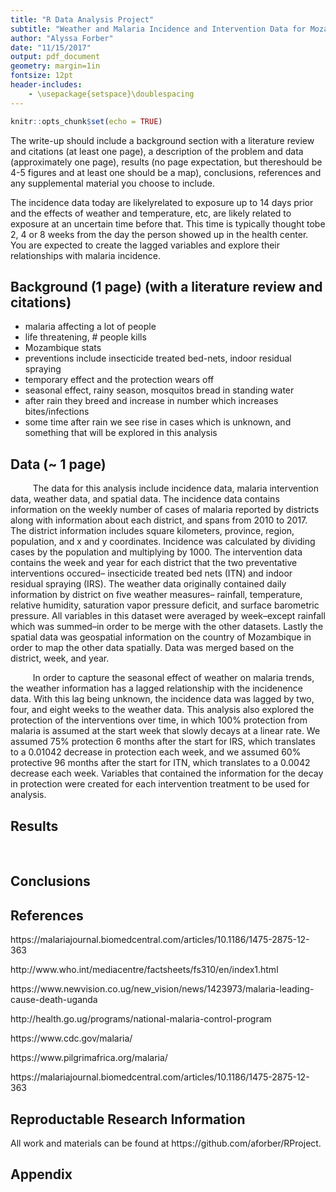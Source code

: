 ```yaml
---
title: "R Data Analysis Project"
subtitle: "Weather and Malaria Incidence and Intervention Data for Mozambique"
author: "Alyssa Forber"
date: "11/15/2017"
output: pdf_document
geometry: margin=1in
fontsize: 12pt 
header-includes:
    - \usepackage{setspace}\doublespacing
---
```


```r
knitr::opts_chunk$set(echo = TRUE)
```

The write-up should include a background section with a literature review and citations (at least one page), a description of the problem and data (approximately one page), results (no page expectation, but thereshould  be  4-5  figures  and  at  least  one  should  be  a  map),  conclusions,  references  and  any supplemental material you choose to include.

The incidence data today are likelyrelated to exposure up to 14 days prior and the effects of weather and temperature, etc, are likely related to exposure at an uncertain time before that.  This time is typically thought tobe 2, 4 or 8 weeks from the day the person showed up in the health center.  You are expected to create the lagged variables and explore their relationships with malaria incidence.

## Background (1 page) (with a literature review and citations)

- malaria affecting a lot of people
- life threatening, # people kills
- Mozambique stats
- preventions include insecticide treated bed-nets, indoor residual spraying
- temporary effect and the protection wears off
- seasonal effect, rainy season, mosquitos bread in standing water
- after rain they breed and increase in number which increases bites/infections
- some time after rain we see rise in cases which is unknown, and something that will be explored in this analysis

## Data (~ 1 page)

$\qquad$ The data for this analysis include incidence data, malaria intervention data, weather data, and spatial data. The incidence data contains information on the weekly number of cases of malaria reported by districts along with information about each district, and spans from 2010 to 2017. The district information includes square kilometers, province, region, population, and x and y coordinates. Incidence was calculated by dividing cases by the population and multiplying by 1000. The intervention data contains the week and year for each district that the two preventative interventions occured-- insecticide treated bed nets (ITN) and indoor residual spraying (IRS). The weather data originally contained daily information by district on five weather measures-- rainfall, temperature, relative humidity, saturation vapor pressure deficit, and surface barometric pressure. All variables in this dataset were averaged by week--except rainfall which was summed--in order to be merge with the other datasets. Lastly the spatial data was geospatial information on the country of Mozambique in order to map the other data spatially. Data was merged based on the district, week, and year.

$\qquad$ In order to capture the seasonal effect of weather on malaria trends, the weather information has a lagged relationship with the incidenence data. With this lag being unknown, the incidence data was lagged by two, four, and eight weeks to the weather data. This analysis also explored the protection of the interventions over time, in which 100% protection from malaria is assumed at the start week that slowly decays at a linear rate. We assumed 75% protection 6 months after the start for IRS, which translates to a 0.01042 decrease in protection each week, and we assumed 60% protective 96 months after the start for ITN, which translates to a 0.0042 decrease each week. Variables that contained the information for the decay in protection were created for each intervention treatment to be used for analysis. 

## Results 

$\qquad$ 

## Conclusions

## References

https://malariajournal.biomedcentral.com/articles/10.1186/1475-2875-12-363


http://www.who.int/mediacentre/factsheets/fs310/en/index1.html

https://www.newvision.co.ug/new_vision/news/1423973/malaria-leading-cause-death-uganda

http://health.go.ug/programs/national-malaria-control-program

https://www.cdc.gov/malaria/

https://www.pilgrimafrica.org/malaria/

https://malariajournal.biomedcentral.com/articles/10.1186/1475-2875-12-363


## Reproductable Research Information

All work and materials can be found at https://github.com/aforber/RProject.

## Appendix




